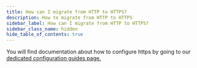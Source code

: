 ```yaml
---
title: How can I migrate from HTTP to HTTPS?
description: How to migrate from HTTP to HTTPS
sidebar_label: How can I migrate from HTTP to HTTPS?
sidebar_class_name: hidden
hide_table_of_contents: true
---
```

You will find documentation about how to configure https by going to our [dedicated configuration guides page.](https://help.passbolt.com/configure/https)